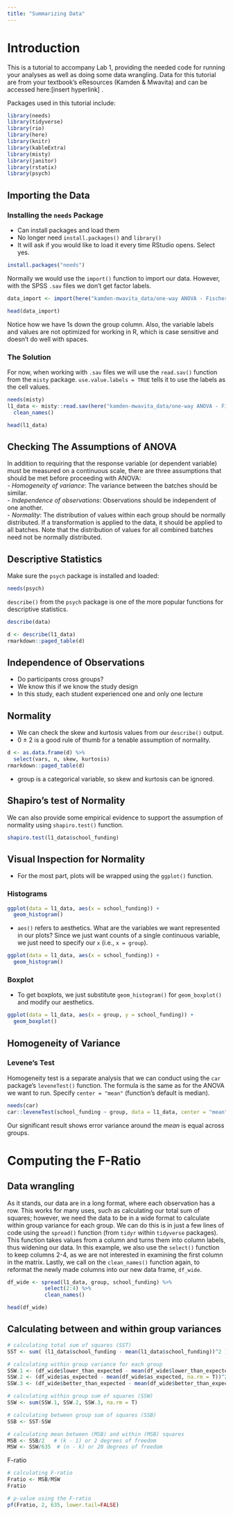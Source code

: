 ```yaml
---
title: "Summarizing Data"
---
```


# Introduction
This is a tutorial to accompany Lab 1, providing the needed code for running your analyses as well as doing some data wrangling. Data for this tutorial are from your textbook's eResources (Kamden & Mwavita) and can be accessed here:[insert hyperlink] .

Packages used in this tutorial include:
```r
library(needs)
library(tidyverse) 
library(rio)
library(here)
library(knitr)
library(kableExtra)
library(misty)
library(janitor)
library(rstatix) 
library(psych)
```

## Importing the Data
### Installing the `needs` Package

- Can install packages and load them
- No longer need `install.packages()` and `library()`
- It will ask if you would like to load it every time RStudio opens. Select yes.

```r
install.packages("needs")
```

Normally we would use the `import()` function to import our data. However, with the SPSS `.sav` files we don't get factor labels.

``` r
data_import <- import(here("kamden-mwavita_data/one-way ANOVA - Fischer et al.sav"))

head(data_import)
```

Notice how we have 1s down the group column. Also, the variable labels and values are not optimized for working in R, which is case sensitive and doesn't do well with spaces.

### The Solution
For now, when working with `.sav` files we will use the `read.sav()` function from the `misty` package. `use.value.labels = TRUE` tells it to use the labels as the cell values.

``` r
needs(misty)
l1_data <- misty::read.sav(here("kamden-mwavita_data/one-way ANOVA - Fischer et al.sav"), use.value.labels = TRUE) %>% 
  clean_names()

head(l1_data)
```

## Checking The Assumptions of ANOVA
In addition to requiring that the response variable (or dependent variable) must be measured on a continuous scale, there are three assumptions that should be met before proceeding with ANOVA:  
- *Homogeneity of variance*: The variance between the batches should be similar.  
- *Independence of observations*: Observations should be independent of one another.  
- *Normality*: The distribution of values within each group should be normally distributed. If a transformation is applied to the data, it should be applied to all batches. Note that the distribution of values for all combined batches need not be normally distributed.  

## Descriptive Statistics

Make sure the `psych` package is installed and loaded:
```r
needs(psych)
```

`describe()` from the `psych` package is one of the more popular functions for descriptive statistics.

```r
describe(data)
```

```r
d <- describe(l1_data)
rmarkdown::paged_table(d)
```

## Independence of Observations
 - Do participants cross groups?
 - We know this if we know the study design
 - In this study, each student experienced one and only one lecture

## Normality
- We can check the skew and kurtosis values from our `describe()` output.
- 0 ± 2 is a good rule of thumb for a tenable assumption of normality.

```r
d <- as.data.frame(d) %>% 
  select(vars, n, skew, kurtosis)
rmarkdown::paged_table(d)
```

- group is a categorical variable, so skew and kurtosis can be ignored. 


## Shapiro's test of Normality
We can also provide some empirical evidence to support the assumption of normality using `shapiro.test()` function.

```r
shapiro.test(l1_data$school_funding)
```

## Visual Inspection for Normality
- For the most part, plots will be wrapped using the `ggplot()` function.

### Histograms
```r
ggplot(data = l1_data, aes(x = school_funding)) +
  geom_histogram()
```

- `aes()` refers to aesthetics. What are the variables we want represented in our plots? Since we just want counts of a single continuous variable, we just need to specify our `x` (i.e., `x = group`).

```r
ggplot(data = l1_data, aes(x = school_funding)) +
  geom_histogram()
```

### Boxplot
- To get boxplots, we just substitute `geom_histogram()` for `geom_boxplot()` and modify our aesthetics.

```r
ggplot(data = l1_data, aes(x = group, y = school_funding)) +
  geom_boxplot()
```

## Homogeneity of Variance
### Levene's Test
Homogeneity test is a separate analysis that we can conduct using the `car` package's `leveneTest()` function. The formula is the same as for the ANOVA we want to run. Specify `center = "mean"` (function's default is median).

``` r
needs(car)
car::leveneTest(school_funding ~ group, data = l1_data, center = "mean")
```

Our significant result shows error variance around the *mean* is equal across groups.

# Computing the F-Ratio

## Data wrangling
As it stands, our data are in a long format, where each observation has a row. This works for many uses, such as calculating our total sum of squares; however, we need the data to be in a wide format to calculate within group variance for each group. We can do this is in just a few lines of code using the `spread()` function (from `tidyr` within `tidyverse` packages). This function takes values from a column and turns them into column labels, thus widening our data. In this example, we also use the `select()` function to keep columns 2-4, as we are not interested in examining the first column in the matrix. Lastly, we call on the `clean_names()` function again, to reformat the newly made columns into our new data frame, `df_wide`.

``` r
df_wide <- spread(l1_data, group, school_funding) %>% 
            select(2:4) %>% 
            clean_names()

head(df_wide)
```
## Calculating between and within group variances
```r
# calculating total sum of squares (SST)
SST <- sum( (l1_data$school_funding - mean(l1_data$school_funding))^2 )
```


```r
# calculating within group variance for each group
SSW.1 <- (df_wide$lower_than_expected - mean(df_wide$lower_than_expected, na.rm = T))^2
SSW.2 <- (df_wide$as_expected - mean(df_wide$as_expected, na.rm = T))^2
SSW.3 <- (df_wide$better_than_expected - mean(df_wide$better_than_expected, na.rm = T))^2

# calculating within group sum of squares (SSW)
SSW <- sum(SSW.1, SSW.2, SSW.3, na.rm = T)

# calculating between group sum of squares (SSB)
SSB <- SST-SSW
```


```r
# calculating mean between (MSB) and within (MSB) squares
MSB <- SSB/2   # (k - 1) or 2 degrees of freedom
MSW <- SSW/635  # (n - k) or 20 degrees of freedom
```

F-ratio
```r
# calculating F-ratio
Fratio <- MSB/MSW
Fratio
```

```r
# p-value using the F-ratio
pf(Fratio, 2, 635, lower.tail=FALSE)
```
